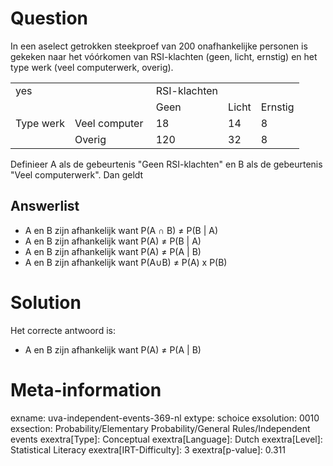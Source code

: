 Question
========

In een aselect getrokken steekproef van 200 onafhankelijke personen is
gekeken naar het vóórkomen van RSI-klachten (geen, licht, ernstig) en
het type werk (veel computerwerk, overig).

  ----------- ---------------- -------------- ------- ---------
  yes                          RSI-klachten           
                               Geen           Licht   Ernstig
  Type werk   Veel computer    18             14      8
              Overig           120            32      8
  ----------- ---------------- -------------- ------- ---------

Definieer A als de gebeurtenis \"Geen RSI-klachten\" en B als de
gebeurtenis \"Veel computerwerk\". Dan geldt

Answerlist
----------

* A en B zijn afhankelijk want P(A ∩ B) ≠ P(B | A)
* A en B zijn afhankelijk want P(A) ≠ P(B | A)
* A en B zijn afhankelijk want P(A) ≠ P(A | B)
* A en B zijn afhankelijk want P(A∪B) ≠ P(A) x P(B)

Solution
========

Het correcte antwoord is: 

* A en B zijn afhankelijk want P(A) ≠ P(A | B)

Meta-information
================
exname: uva-independent-events-369-nl
extype: schoice
exsolution: 0010
exsection: Probability/Elementary Probability/General Rules/Independent events
exextra[Type]: Conceptual
exextra[Language]: Dutch
exextra[Level]: Statistical Literacy
exextra[IRT-Difficulty]: 3
exextra[p-value]: 0.311

